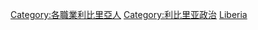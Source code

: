 {{Commonscat|Politicians of Liberia}}

[[Category:各職業利比里亞人|Category:各職業利比里亞人]]
[[Category:利比里亚政治|Category:利比里亚政治]]
[[Category:非洲各国政治人物|Liberia]]
